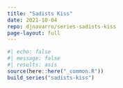 ```yaml
---
title: "Sadists Kiss"
date: 2021-10-04
repo: djnavarro/series-sadists-kiss
page-layout: full
---
```

   
::: {.grid}
  
```r
#| echo: false
#| message: false
#| results: asis
source(here::here("_common.R"))
build_series("sadists-kiss")
```
   
:::
   
